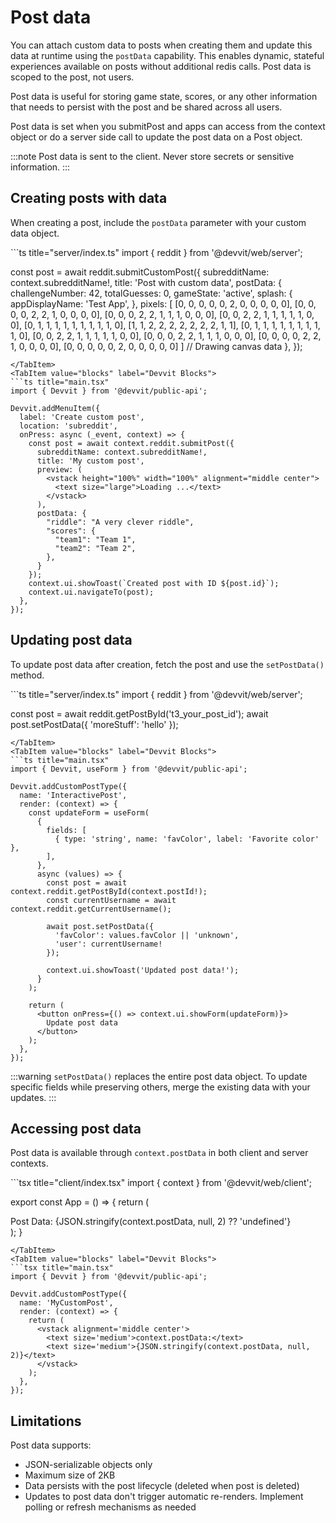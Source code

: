 

# Post data

You can attach custom data to posts when creating them and update this data at runtime using the `postData` capability. This enables dynamic, stateful experiences available on posts without additional redis calls. Post data is scoped to the post, not users.

Post data is useful for storing game state, scores, or any other information that needs to persist with the post and be shared across all users.

Post data is set when you submitPost and apps can access from the context object or do a server side call to update the post data on a Post object.

:::note
Post data is sent to the client. Never store secrets or sensitive information.
:::

## Creating posts with data
When creating a post, include the `postData` parameter with your custom data object.

<Tabs>
  <TabItem value="web" label="Devvit Web">
  ```ts title="server/index.ts"
  import { reddit } from '@devvit/web/server';

  const post = await reddit.submitCustomPost({
    subredditName: context.subredditName!,
    title: 'Post with custom data',
    postData: {
      challengeNumber: 42,
      totalGuesses: 0,
      gameState: 'active',
      splash: {
        appDisplayName: 'Test App',
      },
      pixels: [
        [0, 0, 0, 0, 0, 2, 0, 0, 0, 0, 0],
        [0, 0, 0, 0, 2, 2, 1, 0, 0, 0, 0],
        [0, 0, 0, 2, 2, 1, 1, 1, 0, 0, 0],
        [0, 0, 2, 2, 1, 1, 1, 1, 1, 0, 0],
        [0, 1, 1, 1, 1, 1, 1, 1, 1, 1, 0],
        [1, 1, 2, 2, 2, 2, 2, 2, 2, 1, 1],
        [0, 1, 1, 1, 1, 1, 1, 1, 1, 1, 0],
        [0, 0, 2, 2, 1, 1, 1, 1, 1, 0, 0],
        [0, 0, 0, 2, 2, 1, 1, 1, 0, 0, 0],
        [0, 0, 0, 0, 2, 2, 1, 0, 0, 0, 0],
        [0, 0, 0, 0, 0, 2, 0, 0, 0, 0, 0]
     ] // Drawing canvas data
    },
  });
  ```
  </TabItem>
  <TabItem value="blocks" label="Devvit Blocks">
  ```ts title="main.tsx"
  import { Devvit } from '@devvit/public-api';

  Devvit.addMenuItem({
    label: 'Create custom post',
    location: 'subreddit',
    onPress: async (_event, context) => {
      const post = await context.reddit.submitPost({
        subredditName: context.subredditName!,
        title: 'My custom post',
        preview: (
          <vstack height="100%" width="100%" alignment="middle center">
            <text size="large">Loading ...</text>
          </vstack>
        ),
        postData: {
          "riddle": "A very clever riddle",
          "scores": {
            "team1": "Team 1",
            "team2": "Team 2",
          },
        }
      });
      context.ui.showToast(`Created post with ID ${post.id}`);
      context.ui.navigateTo(post);
    },
  });
  ```
  </TabItem>
</Tabs>

## Updating post data
To update post data after creation, fetch the post and use the `setPostData()` method.

<Tabs>
  <TabItem value="web" label="Devvit Web">
  ```ts title="server/index.ts"
  import { reddit } from '@devvit/web/server';

  const post = await reddit.getPostById('t3_your_post_id');
  await post.setPostData({ 'moreStuff': 'hello' });
  ```
  </TabItem>
  <TabItem value="blocks" label="Devvit Blocks">
  ```ts title="main.tsx"
  import { Devvit, useForm } from '@devvit/public-api';

  Devvit.addCustomPostType({
    name: 'InteractivePost',
    render: (context) => {
      const updateForm = useForm(
        {
          fields: [
            { type: 'string', name: 'favColor', label: 'Favorite color' },
          ],
        },
        async (values) => {
          const post = await context.reddit.getPostById(context.postId!);
          const currentUsername = await context.reddit.getCurrentUsername();
          
          await post.setPostData({
            'favColor': values.favColor || 'unknown',
            'user': currentUsername!
          });
          
          context.ui.showToast('Updated post data!');
        }
      );

      return (
        <button onPress={() => context.ui.showForm(updateForm)}>
          Update post data
        </button>
      );
    },
  });
  ```
  </TabItem>
</Tabs>

:::warning
`setPostData()` replaces the entire post data object. To update specific fields while preserving others, merge the existing data with your updates.
:::

## Accessing post data
Post data is available through `context.postData` in both client and server contexts.

<Tabs>
  <TabItem value="web" label="Devvit Web">
  ```tsx title="client/index.tsx"
  import { context } from '@devvit/web/client';

  export const App = () => {
    return (
      <div>
        <text className='mt-1 font-bold'>Post Data:</text>
        <text>{JSON.stringify(context.postData, null, 2) ?? 'undefined'}</text>
      </div>
    );
  }
  ```
  </TabItem>
  <TabItem value="blocks" label="Devvit Blocks">
  ```tsx title="main.tsx"
  import { Devvit } from '@devvit/public-api';

  Devvit.addCustomPostType({
    name: 'MyCustomPost',
    render: (context) => {
      return (
        <vstack alignment='middle center'>
          <text size='medium'>context.postData:</text>
          <text size='medium'>{JSON.stringify(context.postData, null, 2)}</text>
        </vstack>
      );
    },
  });
  ```
  </TabItem>
</Tabs>

## Limitations
Post data supports:
- JSON-serializable objects only
- Maximum size of 2KB
- Data persists with the post lifecycle (deleted when post is deleted)
- Updates to post data don't trigger automatic re-renders. Implement polling or refresh mechanisms as needed
